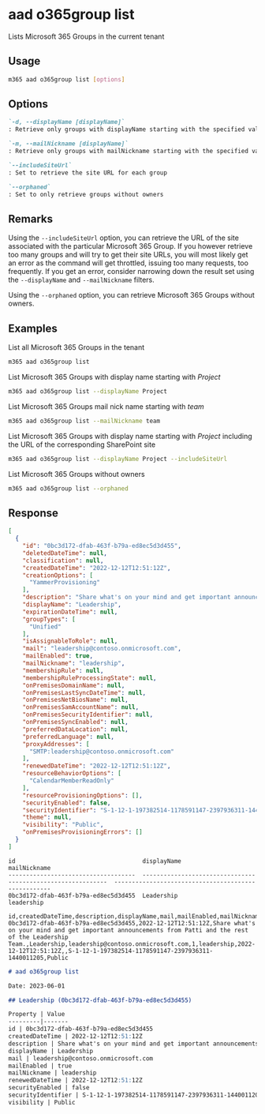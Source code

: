 
# aad o365group list

Lists Microsoft 365 Groups in the current tenant

## Usage

```sh
m365 aad o365group list [options]
```

## Options

```md definition-list
`-d, --displayName [displayName]`
: Retrieve only groups with displayName starting with the specified value

`-m, --mailNickname [displayName]`
: Retrieve only groups with mailNickname starting with the specified value

`--includeSiteUrl`
: Set to retrieve the site URL for each group

`--orphaned`
: Set to only retrieve groups without owners
```

<Global />

## Remarks

Using the `--includeSiteUrl` option, you can retrieve the URL of the site associated with the particular Microsoft 365 Group. If you however retrieve too many groups and will try to get their site URLs, you will most likely get an error as the command will get throttled, issuing too many requests, too frequently. If you get an error, consider narrowing down the result set using the `--displayName` and `--mailNickname` filters.

Using the `--orphaned` option, you can retrieve Microsoft 365 Groups without owners.

## Examples

List all Microsoft 365 Groups in the tenant

```sh
m365 aad o365group list
```

List Microsoft 365 Groups with display name starting with _Project_

```sh
m365 aad o365group list --displayName Project
```

List Microsoft 365 Groups mail nick name starting with _team_

```sh
m365 aad o365group list --mailNickname team
```

List Microsoft 365 Groups with display name starting with _Project_ including
the URL of the corresponding SharePoint site

```sh
m365 aad o365group list --displayName Project --includeSiteUrl
```

List Microsoft 365 Groups without owners

```sh
m365 aad o365group list --orphaned
```

## Response

<Tabs>
  <TabItem value="JSON">

  ```json
  [
    {
      "id": "0bc3d172-dfab-463f-b79a-ed8ec5d3d455",
      "deletedDateTime": null,
      "classification": null,
      "createdDateTime": "2022-12-12T12:51:12Z",
      "creationOptions": [
        "YammerProvisioning"
      ],
      "description": "Share what's on your mind and get important announcements from Patti and the rest of the Leadership Team.",
      "displayName": "Leadership",
      "expirationDateTime": null,
      "groupTypes": [
        "Unified"
      ],
      "isAssignableToRole": null,
      "mail": "leadership@contoso.onmicrosoft.com",
      "mailEnabled": true,
      "mailNickname": "leadership",
      "membershipRule": null,
      "membershipRuleProcessingState": null,
      "onPremisesDomainName": null,
      "onPremisesLastSyncDateTime": null,
      "onPremisesNetBiosName": null,
      "onPremisesSamAccountName": null,
      "onPremisesSecurityIdentifier": null,
      "onPremisesSyncEnabled": null,
      "preferredDataLocation": null,
      "preferredLanguage": null,
      "proxyAddresses": [
        "SMTP:leadership@contoso.onmicrosoft.com"
      ],
      "renewedDateTime": "2022-12-12T12:51:12Z",
      "resourceBehaviorOptions": [
        "CalendarMemberReadOnly"
      ],
      "resourceProvisioningOptions": [],
      "securityEnabled": false,
      "securityIdentifier": "S-1-12-1-197382514-1178591147-2397936311-1440011205",
      "theme": null,
      "visibility": "Public",
      "onPremisesProvisioningErrors": []
    }
  ]
  ```

  </TabItem>
  <TabItem value="Text">

  ```text
  id                                    displayName                                                   mailNickname                                        
  ------------------------------------  ------------------------------------------------------------  ----------------------------------------------------
  0bc3d172-dfab-463f-b79a-ed8ec5d3d455  Leadership                                                    leadership                                          
  ```

  </TabItem>
  <TabItem value="CSV">

  ```csv
  id,createdDateTime,description,displayName,mail,mailEnabled,mailNickname,renewedDateTime,securityEnabled,securityIdentifier,visibility
  0bc3d172-dfab-463f-b79a-ed8ec5d3d455,2022-12-12T12:51:12Z,Share what's on your mind and get important announcements from Patti and the rest of the Leadership Team.,Leadership,leadership@contoso.onmicrosoft.com,1,leadership,2022-12-12T12:51:12Z,,S-1-12-1-197382514-1178591147-2397936311-1440011205,Public
  ```

  </TabItem>
  <TabItem value="Markdown">

  ```md
  # aad o365group list

  Date: 2023-06-01

  ## Leadership (0bc3d172-dfab-463f-b79a-ed8ec5d3d455)

  Property | Value
  ---------|-------
  id | 0bc3d172-dfab-463f-b79a-ed8ec5d3d455
  createdDateTime | 2022-12-12T12:51:12Z
  description | Share what's on your mind and get important announcements from Patti and the rest of the Leadership Team.
  displayName | Leadership
  mail | leadership@contoso.onmicrosoft.com
  mailEnabled | true
  mailNickname | leadership
  renewedDateTime | 2022-12-12T12:51:12Z
  securityEnabled | false
  securityIdentifier | S-1-12-1-197382514-1178591147-2397936311-1440011205
  visibility | Public
  ```

  </TabItem>
</Tabs>
